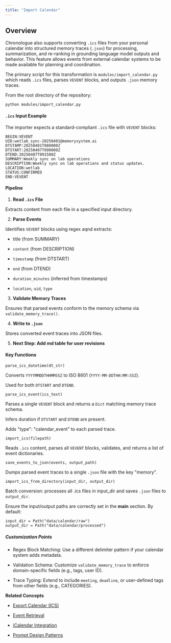 ```yaml
---
title: "Import Calendar"
---
```


## Overview 

Chronologue also supports converting `.ics` files from your personal calendar into structured memory traces (`.json`) for processing, summarization, and re-ranking in grounding language model outputs and behavior. This feature allows events from external calendar systems to be made available for planning and coordination. 

The primary script for this transformation is `modules/import_calendar.py` which reads `.ics` files, parses `VEVENT` blocks, and outputs `.json` memory traces. 

From the root directory of the repository: 

```
python modules/import_calendar.py
```

#### `.ics` Input Example 

The importer expects a standard-compliant `.ics` file with `VEVENT` blocks:

```ics
BEGIN:VEVENT
UID:wetlab_sync-20250401@memorysystem.ai
DTSTAMP:20250401T080000Z
DTSTART:20250407T090000Z
DTEND:20250407T091500Z
SUMMARY:Weekly sync on lab operations
DESCRIPTION:Weekly sync on lab operations and status updates.
LOCATION:wetlab
STATUS:CONFIRMED
END:VEVENT
```

#### Pipeline 

1. **Read `.ics` File** 

Extracts content from each file in a specified input directory. 

2. **Parse Events** 

Identifies `VEVENT` blocks using regex aqnd extracts: 

- title (from SUMMARY)

- `content` (from DESCRIPTION)

- `timestamp` (from DTSTART)

- `end` (from DTEND)

- `duration_minutes` (inferred from timestamps)

- `location`, `uid`, `type`

3. **Validate Memory Traces** 

Ensures that parsed events conform to the memory schema via `validate_memory_trace()`. 

4. **Write to `.json`**

Stores converted event traces into JSON files. 

5. **Next Step: Add md table for user revisions** 


#### Key Functions 

`parse_ics_datetime(dt_str)`

Converts `YYYYMMDDTHHMMSSZ` to ISO 8601 (`YYYY-MM-DDTHH:MM:SSZ`).

Used for both `DTSTART` and `DTEND`.

`parse_ics_event(ics_text)`

Parses a single `VEVENT` block and returns a `Dict` matching memory trace schema.

Infers duration if `DTSTART` and `DTEND` are present.

Adds "type": "calendar_event" to each parsed trace.

`import_ics(filepath)`

Reads `.ics` content, parses all `VEVENT` blocks, validates, and returns a list of event dictionaries.

`save_events_to_json(events, output_path)`

Dumps parsed event traces to a single `.json` file with the key "memory".

`import_ics_from_directory(input_dir, output_dir)`

Batch conversion: processes all .ics files in input_dir and saves `.json` files to `output_dir`.



Ensure the input/output paths are correctly set in the __main__ section. By default:

```
input_dir = Path("data/calendar/raw")
output_dir = Path("data/calendar/processed")
```


##### Customization Points 

- Regex Block Matching: Use a different delimiter pattern if your calendar system adds metadata.

- Validation Schema: Customize `validate_memory_trace` to enforce domain-specific fields (e.g., tags, user ID).

- Trace Typing: Extend to include `meeting`, `deadline`, or user-defined tags from other fields (e.g., CATEGORIES).


**Related Concepts**

- [Export Calendar (ICS)](concepts/export-calendar.mdx)

- [Event Retrieval](concepts/event-retrieval.mdx)

- [iCalendar Integration](concepts/icalendar.mdx)

- [Prompt Design Patterns](foundations/prompt-examples.mdx)
